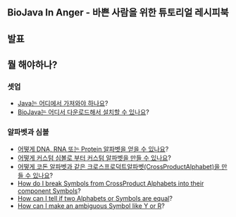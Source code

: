 ==BioJava In Anger - 바쁜 사람을 위한 튜토리얼 레시피북==

==발표==

==뭘 해야하나?==

===셋업===
* [http://java.sun.com/downloads/ Java는 어디에서 가져와야 하나요]?
* [[BioJava:GetStarted|BioJava는 어디서 다운로드해서 설치할 수 있나요]]?

=== 알파벳과 심볼 ===

* [[Biojava:Cookbook:Alphabets|어떻게 DNA, RNA 또는 Protein 알파벳을 얻을 수 있나요]]?
* [[Biojava:Cookbook:Alphabets:Custom|어떻게 커스텀 심볼로 부터 커스텀 알파벳을 만들 수 있나요]]?
* [[Biojava:Cookbook:Alphabets:CrossProduct|어떻게 코돈 알파벳과 같은 크로스프로덕트알파벳(CrossProductAlphabet)을 만들 수 있나요]]?
* [[Biojava:Cookbook:Alphabets:Component|How do I break Symbols from CrossProduct Alphabets into their component Symbols]]?
* [[Biojava:Cookbook:Alphabets:Cononical|How can I tell if two Alphabets or Symbols are equal]]?
* [[Biojava:Cookbook:Alphabets:Ambiguous|How can I make an ambiguous Symbol like Y or R]]?